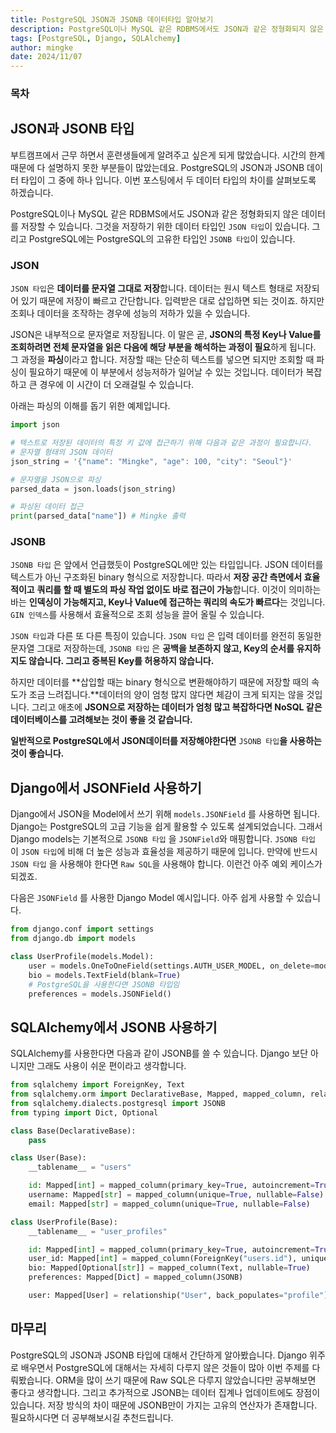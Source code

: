 ```yaml
---
title: PostgreSQL JSON과 JSONB 데이터타입 알아보기
description: PostgreSQL이나 MySQL 같은 RDBMS에서도 JSON과 같은 정형화되지 않은 데이터를 저장할 수 있습니다. 그것을 저장하기 위한 데이터 타입인 JSON 타입이 있습니다. 그리고 PostgreSQL에는 PostgreSQL의 고유한 타입인 JSONB 타입이 있습니다.
tags: [PostgreSQL, Django, SQLAlchemy]
author: mingke
date: 2024/11/07
---
```


### 목차

## JSON과 JSONB 타입

부트캠프에서 근무 하면서 훈련생들에게 알려주고 싶은게 되게 많았습니다. 시간의 한계 때문에 다 설명하지 못한 부분들이 많았는데요. PostgreSQL의 JSON과 JSONB 데이터 타입이 그 중에 하나 입니다. 이번 포스팅에서 두 데이터 타입의 차이를 살펴보도록 하겠습니다.

PostgreSQL이나 MySQL 같은 RDBMS에서도 JSON과 같은 정형화되지 않은 데이터를 저장할 수 있습니다. 그것을 저장하기 위한 데이터 타입인 `JSON 타입`이 있습니다. 그리고 PostgreSQL에는 PostgreSQL의 고유한 타입인 `JSONB 타입`이 있습니다.

### JSON

`JSON 타입`은 **데이터를 문자열 그대로 저장**합니다. 데이터는 원시 텍스트 형태로 저장되어 있기 때문에 저장이 빠르고 간단합니다. 입력받은 대로 삽입하면 되는 것이죠. 하지만 조회나 데이터을 조작하는 경우에 성능의 저하가 있을 수 있습니다.

JSON은 내부적으로 문자열로 저장됩니다. 이 말은 곧, **JSON의 특정 Key나 Value를 조회하려면 전체 문자열을 읽은 다음에 해당 부분을 해석하는 과정이 필요**하게 됩니다. 그 과정을 **파싱**이라고 합니다. 저장할 때는 단순히 텍스트를 넣으면 되지만 조회할 때 파싱이 필요하기 때문에 이 부분에서 성능저하가 일어날 수 있는 것입니다. 데이터가 복잡하고 큰 경우에 이 시간이 더 오래걸릴 수 있습니다.

아래는 파싱의 이해를 돕기 위한 예제입니다.

```python
import json

# 텍스트로 저장된 데이터의 특정 키 값에 접근하기 위해 다음과 같은 과정이 필요합니다.
# 문자열 형태의 JSON 데이터
json_string = '{"name": "Mingke", "age": 100, "city": "Seoul"}'

# 문자열을 JSON으로 파싱
parsed_data = json.loads(json_string)

# 파싱된 데이터 접근
print(parsed_data["name"]) # Mingke 출력
```

### JSONB

`JSONB 타입` 은 앞에서 언급했듯이 PostgreSQL에만 있는 타입입니다. JSON 데이터를 텍스트가 아닌 구조화된 binary 형식으로 저장합니다. 따라서 **저장 공간 측면에서 효율적이고** **쿼리를 할 때 별도의 파싱 작업 없이도 바로 접근이 가능**합니다. 이것이 의미하는 바는 **인덱싱이 가능해지고, Key나 Value에 접근하는 쿼리의 속도가 빠르다**는 것입니다. `GIN 인덱스`를 사용해서 효율적으로 조회 성능을 끌어 올릴 수 있습니다.

`JSON 타입`과 다른 또 다른 특징이 있습니다. `JSON 타입` 은 입력 데이터를 완전히 동일한 문자열 그대로 저장하는데, `JSONB 타입` 은 **공백을 보존하지 않고, Key의 순서를 유지하지도 않습니다. 그리고 중복된 Key를 허용하지 않습니다.**

하지만 데이터를 **삽입할 때는 binary 형식으로 변환해야하기 때문에 저장할 때의 속도가 조금 느려집니다.**데이터의 양이 엄청 많지 않다면 체감이 크게 되지는 않을 것입니다. 그리고 애초에 **JSON으로 저장하는 데이터가 엄청 많고 복잡하다면 NoSQL 같은 데이터베이스를 고려해보는 것이 좋을 것 같습니다.**

**일반적으로 PostgreSQL에서 JSON데이터를 저장해야한다면** `JSONB 타입`**을 사용하는 것이 좋습니다.**

## Django에서 JSONField 사용하기

Django에서 JSON을 Model에서 쓰기 위해 `models.JSONField` 를 사용하면 됩니다. Django는 PostgreSQL의 고급 기능을 쉽게 활용할 수 있도록 설계되었습니다. 그래서 Django models는 기본적으로 `JSONB 타입` 을 `JSONField`와 매핑합니다. `JSONB 타입` 이 `JSON 타입`에 비해 더 높은 성능과 효율성을 제공하기 때문에 입니다. 만약에 반드시 `JSON 타입` 을 사용해야 한다면 `Raw SQL`을 사용해야 합니다. 이런건 아주 예외 케이스가 되겠죠.

다음은 `JSONField` 를 사용한 Django Model 예시입니다. 아주 쉽게 사용할 수 있습니다.

```python
from django.conf import settings
from django.db import models

class UserProfile(models.Model):
    user = models.OneToOneField(settings.AUTH_USER_MODEL, on_delete=models.CASCADE)
    bio = models.TextField(blank=True)
    # PostgreSQL을 사용한다면 JSONB 타입임
    preferences = models.JSONField()
```

## SQLAlchemy에서 JSONB 사용하기

SQLAlchemy를 사용한다면 다음과 같이 JSONB를 쓸 수 있습니다. Django 보단 아니지만 그래도 사용이 쉬운 편이라고 생각합니다.

```python
from sqlalchemy import ForeignKey, Text
from sqlalchemy.orm import DeclarativeBase, Mapped, mapped_column, relationship
from sqlalchemy.dialects.postgresql import JSONB
from typing import Dict, Optional

class Base(DeclarativeBase):
    pass

class User(Base):
    __tablename__ = "users"

    id: Mapped[int] = mapped_column(primary_key=True, autoincrement=True)
    username: Mapped[str] = mapped_column(unique=True, nullable=False)
    email: Mapped[str] = mapped_column(unique=True, nullable=False)

class UserProfile(Base):
    __tablename__ = "user_profiles"

    id: Mapped[int] = mapped_column(primary_key=True, autoincrement=True)
    user_id: Mapped[int] = mapped_column(ForeignKey("users.id"), unique=True, nullable=False)
    bio: Mapped[Optional[str]] = mapped_column(Text, nullable=True)
    preferences: Mapped[Dict] = mapped_column(JSONB)

    user: Mapped[User] = relationship("User", back_populates="profile")
```

## 마무리

PostgreSQL의 JSON과 JSONB 타입에 대해서 간단하게 알아봤습니다. Django 위주로 배우면서 PostgreSQL에 대해서는 자세히 다루지 않은 것들이 많아 이번 주제를 다뤄봤습니다. ORM을 많이 쓰기 때문에 Raw SQL은 다루지 않았습니다만 공부해보면 좋다고 생각합니다. 그리고 추가적으로 JSONB는 데이터 집계나 업데이트에도 장점이 있습니다. 저장 방식의 차이 때문에 JSONB만이 가지는 고유의 연산자가 존재합니다. 필요하시다면 더 공부해보시길 추천드립니다.

<Link url="https://www.postgresql.org/docs/17/datatype-json.html" />

<Link url="https://chaechae.life/blog/django-postgresql-hstore" />
